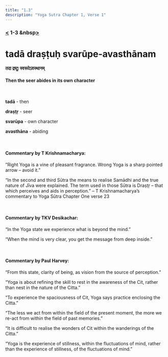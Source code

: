 ```yaml
---
title: "1.3"
description: "Yoga Sutra Chapter 1, Verse 1"
---
```


### [<](/Chapter-1/1-2/) 1-3 &nbsp[>](/Chapter-1/1-4/)

# tadā draṣṭuḥ svarūpe-avasthānam

#### तदा द्रष्टुः स्वरूपेऽवस्थानम्

#### Then the seer abides in its own character

<br />

**tadā** - then <br />

**draṣṭṛ** - seer <br />

**svarūpa** - own character <br />

**avasthāna** - abiding <br />

<br />

#### Commentary by T Krishnamacharya:

‎”Right Yoga is a vine of pleasant fragrance.
Wrong Yoga is a sharp pointed arrow – avoid it.”

“In the second and third Sūtra the means to realise Samādhi
and the true nature of Jīva were explained.
The term used in those Sūtra is Draṣṭṛ
– that which perceives and aids in perception.”
– T Krishnamacharya’s commentary to Yoga Sūtra Chapter One verse 23

<br />

#### Commentary by TKV Desikachar:

“In the Yoga state we experience what is beyond the mind.”

“When the mind is very clear,
you get the message from deep inside.”

<br />

#### Commentary by Paul Harvey:

“From this state, clarity of being,
as vision from the source of perception.”

“Yoga is about refining the skill
to rest in the awareness of the Cit,
rather than nest in the nature of the Citta.”

“To experience the spaciousness of Cit,
Yoga says practice enclosing the Citta.”

“The less we act from within the field of the present moment,
the more we re-act from within the field of past memories.”

“It is difficult to realise the wonders of Cit
within the wanderings of the Citta.”

“Yoga is the experience of stillness,
within the fluctuations of mind,
rather than the experience of stillness,
of the fluctuations of mind.”
